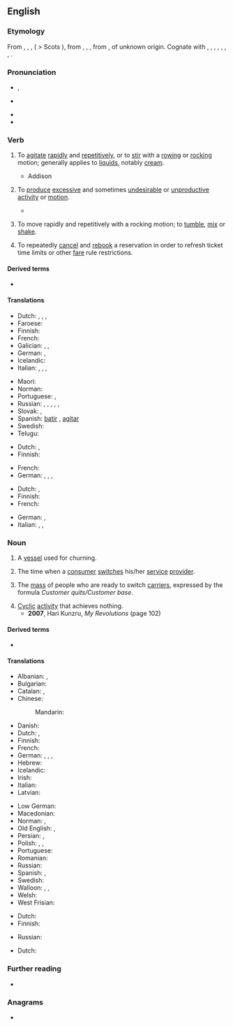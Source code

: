 ==English==

===Etymology===
From {{inh|en|enm|cherne}}, {{m|enm|chrine}}, {{m|enm|chyrne}}, {{m|enm|*kyrne}} ( > Scots {{m|sco|kirn}}), from {{inh|en|ang|ċyrn}}, {{m|ang|ċyrin}}, {{m|ang|ċirin||a churn}}, from {{der|en|gem-pro|*kernǭ||churn}}, of unknown origin. Cognate with {{cog|fy|tsjerne}}, {{cog|nl|karn}}, {{cog|wa|serene}}, {{cog|de|Karn}}, {{m|de|Kirne}}, {{cog|da|kjærne}}, {{cog|sv|kärna}}, {{cog|is|kirna||a churn}}.

===Pronunciation===
* {{a|UK}} {{enPR|chû(r)n}}, {{IPA|/tʃɜː(ɹ)n/|lang=en}}
* {{a|US}} {{IPA|/tʃɚn/|lang=en}}
* {{audio|en-us-churn.ogg|Audio (US)|lang=en}}
* {{rhymes|ɜː(r)n|lang=en}}

===Verb===
{{en-verb}}

# {{lb|en|transitive}} To [[agitate]] [[rapid]]ly and [[repetitive]]ly, or to [[stir]] with a [[row]]ing or [[rock]]ing motion; generally applies to [[liquid]]s, notably [[cream]].
#: {{ux|en|Now the cream is '''churned''' to make butter.}}
#: {{ux|en|no-'''churn''' ice cream}}
#* Addison
#*: {{quote|en|'''Churned''' in his teeth, the foamy venom rose.}}
# {{lb|en|transitive|figuratively}} To [[produce]] [[excessive]] and sometimes [[undesirable]] or [[unproductive]] [[activity]] or [[motion]].
#* {{quote-journal
|year=2012
|author=John Branch
|title=Snow Fall : The Avalanche at Tunnel Creek
|newspaper=New York Times
|url=http://www.nytimes.com/projects/2012/snow-fall/?smid=fb-nytimes&WT.z_sma=SP_SNT_20130415#/?part=tunnel-creek
|passage=The slope of the terrain, shaped like a funnel, squeezed the growing swell of '''churning''' snow into a steep, twisting gorge.}}
# {{lb|en|intransitive}} To move rapidly and repetitively with a rocking motion; to [[tumble]], [[mix]] or [[shake]].
#: {{ux|en|I was so nervous my stomach was '''churning'''.}}
# {{lb|en|informal|travel|aviation}} To repeatedly [[cancel]] and [[rebook]] a reservation in order to refresh ticket time limits or other [[fare]] rule restrictions.

====Derived terms====
* {{l|en|churn out}}

====Translations====
{{trans-top|agitate rapidly}}
* Dutch: {{t+|nl|karnen}} {{qualifier|butter}}, {{t+|nl|agiteren}}, {{qualifier|fluid}}, {{t+|nl|klutsen}}
* Faroese: {{t|fo|kirna}}
* Finnish: {{t+|fi|kirnuta}}
* French: {{t+|fr|baratter}}
* Galician: {{t|gl|anazar}}, {{t+|gl|bater}}, {{t+|gl|petar}}
* German: {{t|de|durchschütteln}}, {{t|de|aufwühlen}}
* Icelandic: {{t|is|strokka}}
* Italian: {{t+|it|frullare}}, {{t+|it|sbattere}}, {{t+|it|ribollire}}, {{t|it|spumeggiare}}
{{trans-mid}}
* Maori: {{t|mi|pīkari}}
* Norman: {{t|nrf|pêtri}}
* Portuguese: {{t+|pt|agitar}}, {{t+|pt|bater}}
* Russian: {{qualifier|creamy substance}} {{t+|ru|взбива́ть|impf}}, {{t+|ru|взбить|pf}}, {{qualifier|liquid}} {{t+|ru|взба́лтывать|impf}}, {{t+|ru|взболта́ть|pf}}, {{qualifier|butter}} {{t+|ru|сбива́ть|impf}}, {{t+|ru|сбить|pf}}
* Slovak: {{t|sk|tĺcť}}, {{t|sk|stĺkať}}
* Spanish: [[batir]] {{gloss|butter}}, [[agitar]] {{gloss|water}}
* Swedish: {{t+|sv|kärna}}
* Telugu: {{t+|te|చిలుకు}}
{{trans-bottom}}

{{trans-top|figuratively: produce excessive motion}}
* Dutch: {{t+|nl|woelen}}, {{t+|nl|schudden}}
* Finnish: {{t+|fi|hämmentää}}
{{trans-mid}}
* French: {{t+|fr|agiter}}
* German: {{t|de|wusseln}}, {{t+|de|rütteln}}, {{t+|de|wühlen}},
{{trans-bottom}}

{{trans-top|tumble}}
* Dutch: {{t+|nl|woelen}}, {{t+|nl|schudden}}
* Finnish: {{t+|fi|velloa}}
* French: {{t+|fr|agiter}}
{{trans-mid}}
* German: {{t|de|durchschütteln}}, {{t|de|aufwühlen}}
* Italian: {{t|it|spumeggiare}}, {{t+|it|frullare}}, {{t+|it|ribollire}}
{{trans-bottom}}

===Noun===
{{en-noun}}

# A [[vessel]] used for churning.
#: {{ux|en|a butter '''churn'''}}
# {{lb|en|telecommunications}} The time when a [[consumer]] [[switch]]es his/her [[service]] [[provider]].
# {{lb|en|telecommunications}} The [[mass]] of people who are ready to switch [[carrier]]s, expressed by the formula ''Customer quits/Customer base''.
# [[cyclic|Cyclic]] [[activity]] that achieves nothing.
#* '''2007''', Hari Kunzru, ''My Revolutions'' (page 102)
#*: {{quote|en|I wished my brain would shut up and knew that soon I'd have to start tidying, but first I needed to rest, so I tried to quell the pointless '''churn''' behind my eyes and kept on trying (in a minute) until Vicky came back home.}}

====Derived terms====
* {{l|en|milk churn}}

====Translations====
{{trans-top|vessel for churning}}
* Albanian: {{t+|sq|dybek}}, {{t|sq|dylbek}}
* Bulgarian: {{t|bg|буталка|f|tr=butalka}}
* Catalan: {{t|ca|manteguera|f}} {{qualifier|for butter}}, {{t|ca|lletera|f}} {{qualifier|for milk}}
* Chinese:
*: Mandarin: {{t|cmn|攪乳器|tr=jiǎorǔqì|sc=Hani}}
* Danish: {{t|da|kjerne}}
* Dutch: {{t|nl|botervat|n}}, {{t+|nl|karn|m|f}}
* Finnish: {{t+|fi|kirnu}}
* French: {{t+|fr|baratte|f}}
* German: {{t|de|Rührtrommel|f}}, {{t+|de|Butterfass|n}}, {{t|de|Butterfertiger|m}}, {{t+|de|Kerne|f}}
* Hebrew: {{t|he|נטישה|sc=Hebr}}
* Icelandic: {{t|is|kirna|f}}
* Irish: {{t|ga|cuinneog|f}}
* Italian: {{t+|it|zangola}}
* Latvian: {{t|lv|ķērne|f}}
{{trans-mid}}
* Low German: {{t|nds|karne|f}}
* Macedonian: {{t|mk|бутин|m|tr=bútin}}
* Norman: {{t|nrf|bathette|f}}, {{t|nrf|ribot|m}}
* Old English: {{t|ang|ċyrin|f}}, {{t|ang|ċeren|f}}
* Persian: {{t+|fa|نهره|tr=nehre}}, {{t+|fa|گویس|tr=gavis}}
* Polish: {{t|pl|maselnica|f}}, {{t+|pl|maślnica|f}}, {{t|pl|kierzanka|f}}
* Portuguese: {{t|pt|batedeira|f}}
* Romanian: {{t+|ro|putinei|n}}
* Russian: {{t+|ru|маслобо́йка|f}}
* Spanish: {{t|es|mantequera|f}} {{gloss|butter}}, {{t+|es|lechera|f}} {{gloss|milk}}
* Swedish: {{t+|sv|kärna|c}}
* Walloon: {{t+|wa|serene|f}} {{qualifier|with wooden leg}}, {{t|wa|toûnwere|f}} {{qualifier|with crank}}, {{t|wa|bourtea|m}} {{qualifier|any system}}
* Welsh: {{t|cy|buddai|f}}
* West Frisian: {{t|fy|tsjerne|c}}
{{trans-bottom}}

{{trans-top|time when customer switches provider}}
* Dutch: {{t+|nl|overstap|m}}
* Finnish: {{t|fi|[[liittymän]] [[vaihto]]}}
{{trans-mid}}
* Russian: {{t|ru|отто́к абонентов}}
{{trans-bottom}}

{{trans-top|people ready to switch carrier}}
* Dutch: {{t|nl|overstapkandidaten|p}}
{{trans-mid}}
{{trans-bottom}}

===Further reading===
* {{pedia}}

===Anagrams===
* {{anagrams|en|runch}}